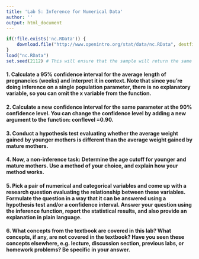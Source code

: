 ```yaml
---
title: 'Lab 5: Inference for Numerical Data'
author: ''
output: html_document
---
```

	
```r
if(!file.exists('nc.RData')) {
	download.file("http://www.openintro.org/stat/data/nc.RData", destfile = "nc.RData")
}
load("nc.RData")
set.seed(2112) # This will ensure that the sample will return the same result each time.
```

#### 1. Calculate a 95% confidence interval for the average length of pregnancies (weeks) and interpret it in context. Note that since you’re doing inference on a single population parameter, there is no explanatory variable, so you can omit the x variable from the function.


#### 2. Calculate a new confidence interval for the same parameter at the 90% confidence level. You can change the confidence level by adding a new argument to the function: conflevel =0.90.



#### 3. Conduct a hypothesis test evaluating whether the average weight gained by younger mothers is different than the average weight gained by mature mothers.



#### 4. Now, a non-inference task: Determine the age cutoff for younger and mature mothers. Use a method of your choice, and explain how your method works.



#### 5. Pick a pair of numerical and categorical variables and come up with a research question evaluating the relationship between these variables. Formulate the question in a way that it can be answered using a hypothesis test and/or a confidence interval. Answer your question using the inference function, report the statistical results, and also provide an explanation in plain language.



#### 6. What concepts from the textbook are covered in this lab? What concepts, if any, are not covered in the textbook? Have you seen these concepts elsewhere, e.g. lecture, discussion section, previous labs, or homework problems? Be specific in your answer.


